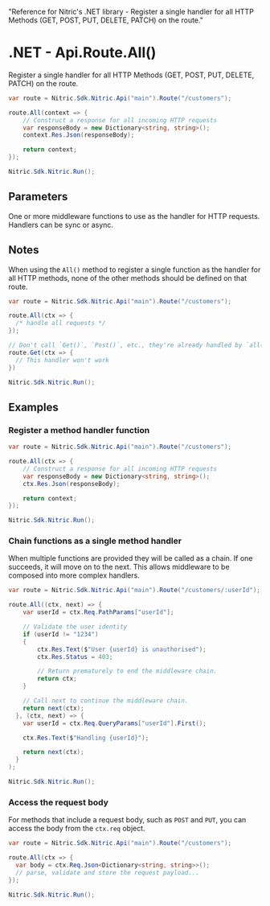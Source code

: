   "Reference for Nitric's .NET library - Register a single handler for all HTTP Methods (GET, POST, PUT, DELETE, PATCH) on the route."

# .NET - Api.Route.All()

Register a single handler for all HTTP Methods (GET, POST, PUT, DELETE, PATCH) on the route.

```csharp
var route = Nitric.Sdk.Nitric.Api("main").Route("/customers");

route.All(context => {
    // Construct a response for all incoming HTTP requests
    var responseBody = new Dictionary<string, string>();
    context.Res.Json(responseBody);

    return context;
});

Nitric.Sdk.Nitric.Run();
```

## Parameters

<Properties>
  <Property
    name="...middleware"
    type="Middleware&lt;HttpContext&gt; or Func&lt;HttpContext, HttpContext&gt;"
    required
  >
    One or more middleware functions to use as the handler for HTTP requests.
    Handlers can be sync or async.
  </Property>
</Properties>

## Notes

When using the `All()` method to register a single function as the handler for all HTTP methods, none of the other methods should be defined on that route.

```csharp
var route = Nitric.Sdk.Nitric.Api("main").Route("/customers");

route.All(ctx => {
  /* handle all requests */
});

// Don't call `Get()`, `Post()`, etc., they're already handled by `all()`
route.Get(ctx => {
  // This handler won't work
})

Nitric.Sdk.Nitric.Run();
```

## Examples

### Register a method handler function

```csharp
var route = Nitric.Sdk.Nitric.Api("main").Route("/customers");

route.All(ctx => {
    // Construct a response for all incoming HTTP requests
    var responseBody = new Dictionary<string, string>();
    ctx.Res.Json(responseBody);

    return context;
});

Nitric.Sdk.Nitric.Run();
```

### Chain functions as a single method handler

When multiple functions are provided they will be called as a chain. If one succeeds, it will move on to the next. This allows middleware to be composed into more complex handlers.

```csharp
var route = Nitric.Sdk.Nitric.Api("main").Route("/customers/:userId");

route.All((ctx, next) => {
    var userId = ctx.Req.PathParams["userId"];

    // Validate the user identity
    if (userId != "1234")
    {
        ctx.Res.Text($"User {userId} is unauthorised");
        ctx.Res.Status = 403;

        // Return prematurely to end the middleware chain.
        return ctx;
    }

    // Call next to continue the middleware chain.
    return next(ctx);
  }, (ctx, next) => {
    var userId = ctx.Req.QueryParams["userId"].First();

    ctx.Res.Text($"Handling {userId}");

    return next(ctx);
  }
);

Nitric.Sdk.Nitric.Run();
```

### Access the request body

For methods that include a request body, such as `POST` and `PUT`, you can access the body from the `ctx.req` object.

```csharp
var route = Nitric.Sdk.Nitric.Api("main").Route("/customers");

route.All(ctx => {
  var body = ctx.Req.Json<Dictionary<string, string>>();
  // parse, validate and store the request payload...
});

Nitric.Sdk.Nitric.Run();
```
